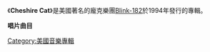 {{noteTA
|1=zh-hans:朋克;zh-hk:朋克;zh-tw:龐克;
}}
《'''Cheshire Cat'''》是美國著名的龐克樂團[[Blink-182|Blink-182]]於1994年發行的專輯。

'''唱片曲目'''

{{tracklist
| collapsed       = 
| total_length    = 41:55
| title1  = Carousel
| length1 = 3:14
| title2  = M+M's
| length2 = 2:39
| title3  = Fentoozler
| length3 = 2:04
| title4  = Touchdown Boy
| length4 = 3:10
| title5  = Strings
| length5 = 2:25
| title6  = Peggy Sue
| length6 = 2:38
| title7  = Sometimes
| length7 = 1:08
| title8  = Does My Breath Smell?
| length8 = 2:38
| title9  = Cacophony
| length9 = 3:05
| title10  = TV
| length10 = 1:41
| title11  = Toast and Bananas
| length11 = 2:42
| title12  = Wasting Time
| length12 = 2:49
| title13  = Romeo and Rebecca
| length13 = 2:34
| title14  = Ben Wah Balls
| length14 = 3:55
| title15  = Just About Done
| length15 = 2:16
| title16  = Depends 
| length16 = 2:48
}}
{{Album-stub}}

[[Category:美國音樂專輯|Category:美國音樂專輯]]